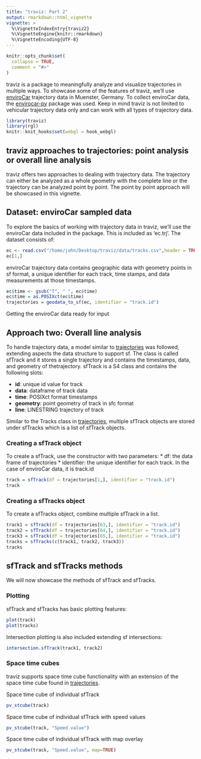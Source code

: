 ```yaml
---
title: "traviz: Part 2"
output: rmarkdown::html_vignette
vignette: >
  %\VignetteIndexEntry{traviz2}
  %\VignetteEngine{knitr::rmarkdown}
  %\VignetteEncoding{UTF-8}
---
```


```r
knitr::opts_chunk$set(
  collapse = TRUE,
  comment = "#>"
)
```
traviz is a package to meaningfully analyze and visualize trajectories in multiple ways. To showcase some of the features of traviz, we'll use [enviroCar](https://envirocar.org/?lng=en) trajectory data in Muenster, Germany. To collect enviroCar data, the [envirocar-py](https://github.com/enviroCar/envirocar-py) package was used. Keep in mind traviz is not limited to vehicular trajectory data only and can work with all types of trajectory data. 
```r
library(traviz)
library(rgl)
knitr::knit_hooks$set(webgl = hook_webgl)
```
## traviz approaches to trajectories: point analysis or overall line analysis

traviz offers two approaches to dealing with trajectory data. The trajectory can either be analyzed as a whole geometry with the complete line or the trajectory can be analyzed point by point. The point by point approach will be showcased in this vignette.

## Dataset: enviroCar sampled data

To explore the basics of working with trajectory data in traviz, we'll use the enviroCar data included in the package. This is included as 'ec.trj'. The dataset consists of:
```r
ec <- read.csv("/home/john/Desktop/traviz/data/tracks.csv",header = TRUE, check.names = TRUE)
ec[1,]
```
enviroCar trajectory data contains geographic data with geometry points in sf format, a unique identifier for each track, time stamps, and data measurements at those timestamps. 

```r
ec$time <- gsub("T", " ", ec$time)
ec$time = as.POSIXct(ec$time)
trajectories = geodata_to_sf(ec, identifier = "track.id")
```
Getting the enviroCar data ready for input

## Approach two: Overall line analysis
To handle trajectory data, a model similar to [trajectories](https://github.com/edzer/trajectories) was followed, extending aspects the data structure to support sf. The class is called sfTrack and it stores a single trajectory and contains the timestamps, data, and geometry of thetrajectory. sfTrack is a S4 class and contains the following slots:

* **id**: unique id value for track
* **data**: dataframe of track data
* **time**: POSIXct format timestamps
* **geometry**: point geometry of track in sfc format
* **line**: LINESTRING trajectory of track

Similar to the Tracks class in [trajectories](https://github.com/edzer/trajectories), multiple sfTrack objects are stored under sfTracks which is a list of sfTrack objects.

### Creating a sfTrack object
To create a sfTrack, use the constructor with two parameters:
* df: the data frame of trajectories 
* identifier: the unique identifier for each track. In the case of enviroCar data, it is track.id
```r
track = sfTrack(df = trajectories[1,], identifier = "track.id")
track
```

### Creating a sfTracks object
To create a sfTracks object, combine multiple sfTrack in a list.
```r
track1 = sfTrack(df = trajectories[63,], identifier = "track.id")
track2 = sfTrack(df = trajectories[64,], identifier = "track.id")
track3 = sfTrack(df = trajectories[65,], identifier = "track.id")
tracks = sfTracks(c(track1, track2, track3))
tracks
```

## sfTrack and sfTracks methods 
We will now showcase the methods of sfTrack and sfTracks.

### Plotting
sfTrack and sfTracks has basic plotting features:
```r
plot(track)
plot(tracks)
```

Intersection plotting is also included extending sf intersections:
```r
intersection.sfTrack(track1, track2)
```



### Space time cubes
traviz supports space time cube functionality with an extension of the space time cube found in [trajectories](https://github.com/edzer/trajectories).

Space time cube of individual sfTrack
```r
pv_stcube(track)
```

Space time cube of individual sfTrack with speed values
```r
pv_stcube(track, "Speed.value")
```

Space time cube of individual sfTrack with map overlay
```r
pv_stcube(track, "Speed.value", map=TRUE)
```


